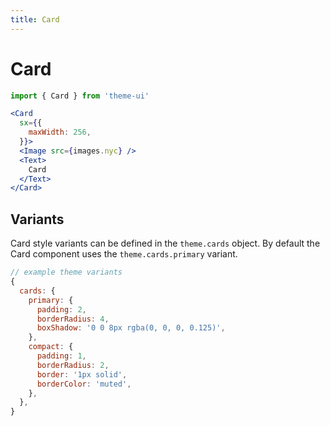 ```yaml
---
title: Card
---
```


# Card

```js
import { Card } from 'theme-ui'
```

```jsx live=true
<Card
  sx={{
    maxWidth: 256,
  }}>
  <Image src={images.nyc} />
  <Text>
    Card
  </Text>
</Card>
```

## Variants

Card style variants can be defined in the `theme.cards` object.
By default the Card component uses the `theme.cards.primary` variant.

```js
// example theme variants
{
  cards: {
    primary: {
      padding: 2,
      borderRadius: 4,
      boxShadow: '0 0 8px rgba(0, 0, 0, 0.125)',
    },
    compact: {
      padding: 1,
      borderRadius: 2,
      border: '1px solid',
      borderColor: 'muted',
    },
  },
}
```

<!--
'@comp/ui'
-->
